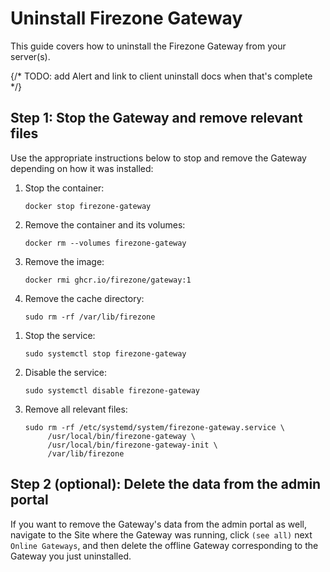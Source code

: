 
# Uninstall Firezone Gateway

This guide covers how to uninstall the Firezone Gateway from your server(s).

{/* TODO: add Alert and link to client uninstall docs when that's complete */}

## Step 1: Stop the Gateway and remove relevant files

Use the appropriate instructions below to stop and remove the Gateway depending
on how it was installed:

<TabsGroup>
<TabsItem title="Docker" active>

1. Stop the container:

   ```
   docker stop firezone-gateway
   ```

1. Remove the container and its volumes:

   ```
   docker rm --volumes firezone-gateway
   ```

1. Remove the image:

   ```
   docker rmi ghcr.io/firezone/gateway:1
   ```

1. Remove the cache directory:

   ```
   sudo rm -rf /var/lib/firezone
   ```

</TabsItem>
<TabsItem title="systemd">

1. Stop the service:

   ```
   sudo systemctl stop firezone-gateway
   ```

1. Disable the service:

   ```
   sudo systemctl disable firezone-gateway
   ```

1. Remove all relevant files:

   ```
   sudo rm -rf /etc/systemd/system/firezone-gateway.service \
        /usr/local/bin/firezone-gateway \
        /usr/local/bin/firezone-gateway-init \
        /var/lib/firezone
   ```

</TabsItem>
</TabsGroup>

## Step 2 (optional): Delete the data from the admin portal

If you want to remove the Gateway's data from the admin portal as well, navigate
to the Site where the Gateway was running, click `(see all)` next
`Online Gateways`, and then delete the offline Gateway corresponding to the
Gateway you just uninstalled.

<SupportOptions />
